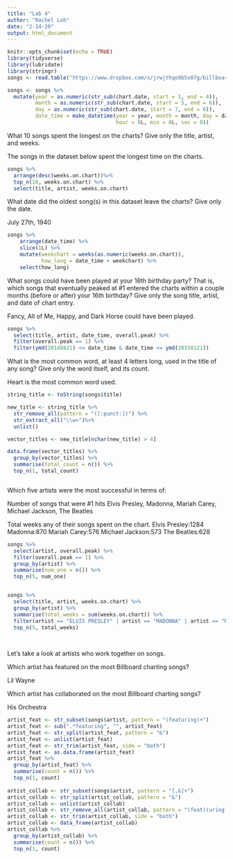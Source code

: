 ```yaml
---
title: "Lab 4"
author: "Rachel Loh"
date: "2-14-20"
output: html_document
---
```


```r
knitr::opts_chunk$set(echo = TRUE)
library(tidyverse)
library(lubridate)
library(stringr)
songs <- read.table("https://www.dropbox.com/s/jrwjthqo9b5o07g/billboard_songs.txt?dl=1", header = TRUE, stringsAsFactors = FALSE)
```

```r
songs <- songs %>%
  mutate(year = as.numeric(str_sub(chart.date, start = 1, end = 4)),
         month = as.numeric(str_sub(chart.date, start = 5, end = 6)),
         day = as.numeric(str_sub(chart.date, start = 7, end = 8)), 
         date_time = make_datetime(year = year, month = month, day = day,
                                   hour = 0L, min = 0L, sec = 0))
```


What 10 songs spent the longest on the charts? Give only the title, artist, and weeks.

The songs in the dataset below spent the longest time on the charts.

```r
songs %>%
  arrange(desc(weeks.on.chart))%>%
  top_n(10, weeks.on.chart) %>%
  select(title, artist, weeks.on.chart)

```
What date did the oldest song(s) in this dataset leave the charts? Give only the date.

July 27th, 1940
```r
songs %>%
    arrange(date_time) %>%
    slice(1L) %>%
    mutate(weekchart = weeks(as.numeric(weeks.on.chart)),
           how_long = date_time + weekchart) %>%
    select(how_long)
```
What songs could have been played at your 16th birthday party? That is, which songs that eventually peaked at #1 entered the charts within a couple months (before or after) your 16th birthday? Give only the song title, artist, and date of chart entry.

Fancy, All of Me, Happy, and Dark Horse could have been played.
```r
songs %>%
  select(title, artist, date_time, overall.peak) %>%
  filter(overall.peak == 1) %>%
  filter(ymd(20140821) <= date_time & date_time <= ymd(20150121))
```


What is the most common word, at least 4 letters long, used in the title of any song? Give only the word itself, and its count.

Heart is the most common word used.
```r
string_title <- toString(songs$title)

new_title <- string_title %>% 
  str_remove_all(pattern = "([:punct:])") %>%
  str_extract_all("\\w+")%>%
  unlist()

vector_titles <- new_title[nchar(new_title) > 4]

data.frame(vector_titles) %>%
  group_by(vector_titles) %>%
  summarise(total_count = n()) %>%
  top_n(1, total_count)



```

Which five artists were the most successful in terms of:

Number of songs that were #1 hits
Elvis Presley, Madonna, Mariah Carey,
Michael Jackson, The Beatles

Total weeks any of their songs spent on the chart.
Elvis Presley:1284
Madonna:870
Mariah Carey:576
Michael Jackson:573
The Beatles:628

```r
songs %>%
  select(artist, overall.peak) %>%
  filter(overall.peak == 1) %>%
  group_by(artist) %>%
  summarise(num_one = n()) %>%
  top_n(5, num_one)


songs %>%
  select(title, artist, weeks.on.chart) %>%
  group_by(artist) %>%
  summarise(total_weeks = sum(weeks.on.chart)) %>%
  filter(artist == "ELVIS PRESLEY" | artist == "MADONNA" | artist == "MARIAH CAREY" | artist == "MICHAEL JACKSON" |artist == "THE BEATLES") %>%
  top_n(5, total_weeks)
  
  

```

Let’s take a look at artists who work together on songs.

Which artist has featured on the most Billboard charting songs?

Lil Wayne

Which artist has collaborated on the most Billboard charting songs?

His Orchestra

```r
artist_feat <- str_subset(songs$artist, pattern = "(featuring)+")
artist_feat <- sub(".*featuring", "", artist_feat)
artist_feat <- str_split(artist_feat, pattern = "&")
artist_feat <- unlist(artist_feat)
artist_feat <- str_trim(artist_feat, side = "both")
artist_feat <- as.data.frame(artist_feat)
artist_feat %>%
  group_by(artist_feat) %>%
  summarise(count = n()) %>%
  top_n(1, count)
  
artist_collab <- str_subset(songs$artist, pattern = "[,&]+")
artist_collab <- str_split(artist_collab, pattern = "&")
artist_collab <- unlist(artist_collab)
artist_collab <- str_remove_all(artist_collab, pattern = "(feat)(uring)?.*")
artist_collab <- str_trim(artist_collab, side = "both")
artist_collab <- data_frame(artist_collab)
artist_collab %>%
  group_by(artist_collab) %>%
  summarise(count = n()) %>%
  top_n(1, count)
```





